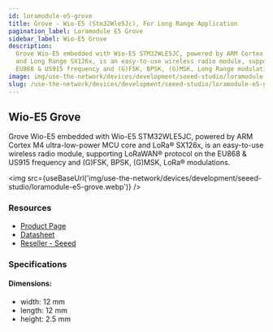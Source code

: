 ```yaml
---
id: loramodule-e5-grove
title: Grove - Wio-E5 (Stm32Wle5Jc), For Long Range Application
pagination_label: Loramodule E5 Grove
sidebar_label: Wio-E5 Grove
description:
  Grove Wio-E5 embedded with Wio-E5 STM32WLE5JC, powered by ARM Cortex M4 ultra-low-power MCU core
  and Long Range SX126x, is an easy-to-use wireless radio module, supporting LoRaWAN protocol on the
  EU868 & US915 frequency and (G)FSK, BPSK, (G)MSK, Long Range modulations.
image: img/use-the-network/devices/development/seeed-studio/loramodule-e5.jpg
slug: /use-the-network/devices/development/seeed-studio/loramodule-e5-grove
---
```



## Wio-E5 Grove

Grove Wio-E5 embedded with Wio-E5 STM32WLE5JC, powered by ARM Cortex M4 ultra-low-power MCU core and
LoRa® SX126x, is an easy-to-use wireless radio module, supporting LoRaWAN® protocol on the EU868 &
US915 frequency and (G)FSK, BPSK, (G)MSK, LoRa® modulations.

<img
  src={useBaseUrl('img/use-the-network/devices/development/seeed-studio/loramodule-e5-grove.webp')}
/>

### Resources

- [Product Page](https://www.seeedstudio.com/Grove-LoRa-E5-STM32WLE5JC-p-4867.html)
- [Datasheet](https://files.seeedstudio.com/products/113020091/Grove%20-%20LoRa%20-E5%20v1.0.pdf)
- [Reseller - Seeed](https://www.seeedstudio.com/Grove-LoRa-E5-STM32WLE5JC-p-4867.html)

### Specifications

#### Dimensions:

- width: 12 mm
- length: 12 mm
- height: 2.5 mm
